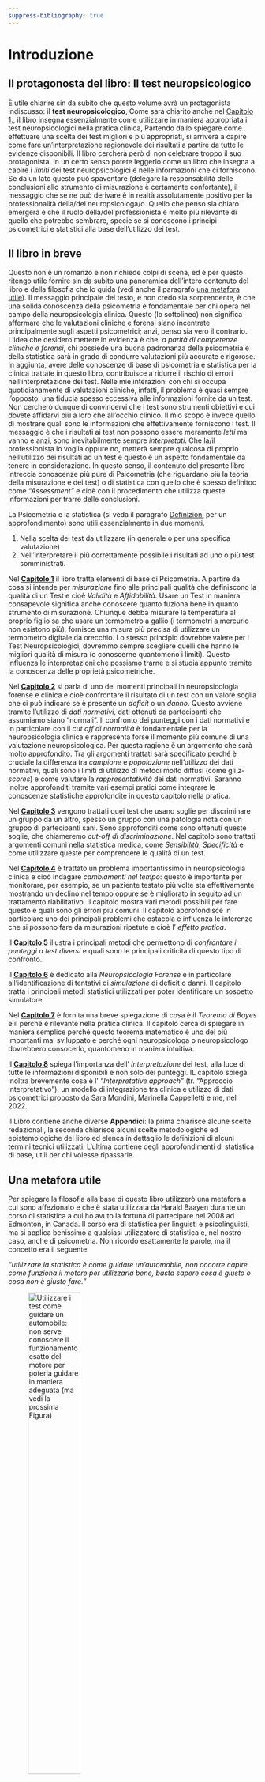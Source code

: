 ```yaml
---
suppress-bibliography: true
---
```


# Introduzione {.unnumbered}

## Il protagonosta del libro: Il test neuropsicologico
È utile chiarire sin da subito che questo volume avrà un protagonista indiscusso: il **test neuropsicologico**, Come sarà chiarito anche nel [Capitolo 1.](#Capitolo 1.), il libro insegna essenzialmente come utilizzare in maniera appropriata i test neuropsicologici nella pratica clinica, Partendo dallo spiegare come effettuare una scelta dei test migliori e più appropriati, si arriverà a capire come fare un'interpretazione ragionevole dei risultati a partire da tutte le evidenze disponibili. Il libro cercherà però di non celebrare troppo il suo protagonista. In un certo senso potete leggerlo come un libro che insegna a capire i _limiti_ dei test neuropsicologici e nelle informazioni che ci forniscono. Se da un lato questo può spaventare (delegare la responsabilità delle conclusioni allo strumento di misurazione è certamente confortante), il messaggio che se ne può derivare è in realtà assolutamente positivo per la professionalità della/del neuropsicologa/o. Quello che penso sia chiaro emergerà è che il ruolo della/del professionista è molto più rilevante di quello che potrebbe sembrare, specie se si conoscono i principi psicometrici e statistici alla base dell'utilizzo dei test.

## Il libro in breve
Questo non è un romanzo e non richiede colpi di scena, ed è per questo ritengo utile fornire sin da subito una panoramica dell’intero contenuto del libro e della filosofia che lo guida (vedi anche il paragrafo [una metafora utile](#una-metafora-utile)). Il messaggio principale del testo, e non credo sia sorprendente, è che una solida conoscenza della psicometria è fondamentale per chi opera nel campo della neuropsicologia clinica. Questo (lo sottolineo) non significa affermare che le valutazioni cliniche e forensi siano incentrate principalmente sugli aspetti psicometrici; anzi, penso sia vero il contrario. L’idea che desidero mettere in evidenza è che, _a parità di competenze cliniche e forensi_, chi possiede una buona padronanza della psicometria e della statistica sarà in grado di condurre valutazioni più accurate e rigorose. In aggiunta, avere delle conoscenze di base di psicometria e statistica per la clinica trattate in questo libro, contribuisce a ridurre il rischio di errori nell’interpretazione dei test.
Nelle mie interazioni con chi si occupa quotidianamente di valutazioni cliniche, infatti, il problema è quasi sempre l'opposto: una fiducia spesso eccessiva alle informazioni fornite da un test. Non cercherò dunque di convincervi che i test sono strumenti obiettivi e cui dovete affidarvi più a loro che all'occhio clinico. Il mio scopo è invece quello di mostrare quali sono le informazioni che effettivamente forniscono i test. Il messaggio è che i risultati ai test non possono essere meramente _letti_ ma vanno e anzi, sono inevitabilmente sempre _interpretati_. Che la/il professionista lo voglia oppure no, metterà sempre qualcosa di proprio nell'utilizzo dei risultati ad un test e questo è un aspetto fondamentale da tenere in considerazione. In questo senso, il contenuto del presente libro intreccia conoscenze più pure di Psicometria (che riguardano più la teoria della misurazione e dei test) o di statistica con quello che è spesso definitoc come _"Assessment"_ e cioè con il procedimento che utilizza queste informazioni per trarre delle conclusioni.

La Psicometria e la statistica (si veda il paragrafo [Definizioni](#Definizioni) per un approfondimento) sono utili essenzialmente in due momenti. 

1. Nella scelta dei test da utilizzare (in generale o per una specifica valutazione)
2. Nell'interpretare il più correttamente possibile i risultati ad uno o più test somministrati.

Nel [**Capitolo 1**](#Capitolo-1) il libro tratta elementi di base di Psicometria. A partire da cosa si intende per _misurazione_ fino alle principali qualità che definiscono la qualità di un Test e cioè _Validità_ e _Affidabilità_. Usare un Test in maniera consapevole significa anche conoscere quanto fuziona bene in quanto strumento di misurazione. Chiunque debba misurare la temperatura al proprio figlio sa che usare un termometro a gallio (i termometri a mercurio non esistono più), fornisce una misura più precisa di utilizzare un termometro digitale da orecchio. Lo stesso principio dovrebbe valere per i Test Neuropsicologici, dovremmo sempre scegliere quelli che hanno le migliori qualità di misura (o conoscerne quantomeno i limiti). Questo influenza le interpretazioni che possiamo trarne e si studia appunto tramite la conoscenza delle proprietà psicometriche.

Nel [**Capitolo 2**](#Capitolo-2) si parla di uno dei momenti principali in neuropsicologia forense e clinica e cioè confrontare il risultato di un test con un valore soglia che ci può indicare se è presente un _deficit_ o un _danno_. Questo avviene tramite l'utilizzo di _dati normativi_, dati ottenuti da partecipanti che assumiamo siano "normali". Il confronto dei punteggi con i dati normativi e in particolare con il _cut off di normalità_ è fondamentale per la neuropsicologia clinica e rappresenta forse il momento più comune di una valutazione neuropsicologica. Per questa ragione è un argomento che sarà molto approfondito. Tra gli argomenti trattati sarà specificato perché è cruciale la differenza tra _campione_ e _popolazione_ nell'utilizzo dei dati normativi, quali sono i limiti di utilizzo di metodi molto diffusi (come gli _z-scores_) e come valutare la _rappresentatività_ dei dati normativi. Saranno inoltre approfonditi tramite vari esempi pratici come integrare le conoscenze statistiche approfondite in questo capitolo nella pratica.

Nel [**Capitolo 3**](#Capitolo-3) vengono trattati quei test che usano soglie per discriminare un gruppo da un altro, spesso un gruppo con una patologia nota con un gruppo di partecipanti sani. Sono approfonditi come sono ottenuti queste soglie, che chiameremo _cut-off di discriminazione_. Nel capitolo sono trattati argomenti comuni nella statistica medica, come _Sensibilità_, _Specificità_ e come utilizzare queste per comprendere le qualità di un test.

Nel [**Capitolo 4**](#Capitolo-4) è trattato un problema importantissimo in neuropsicologia clinica e cioò indagare _cambiamenti nel tempo_: questo è importante per monitorare, per esempio, se un paziente testato più volte sta effettivamente mostrando un declino nel tempo oppure se è migliorato in seguito ad un trattamento riabilitativo. Il capitolo mostra vari metodi possibili per fare questo e quali sono gli errori più comuni. Il capitolo approfondisce in particolare uno dei principali problemi che ostacola e influenza le inferenze che si possono fare da misurazioni ripetute e cioè l' _effetto pratica_.

Il [**Capitolo 5**](#Capitolo-5) illustra i principali metodi che permettono di _confrontare i punteggi a test diversi_ e quali sono le principali criticità di questo tipo di confronto.

Il [**Capitolo 6**](#Capitolo-6) è dedicato alla _Neuropsicologia Forense_ e in particolare all'identificazione di tentativi di _simulazione_ di deficit o danni. Il capitolo tratta i principali metodi statistici utilizzati per poter identificare un sospetto simulatore.

Nel [**Capitolo 7**](#Capitolo-7) è fornita una breve spiegazione di cosa è il _Teorema di Bayes_ e il perché è rilevante nella pratica clinica. Il capitolo cerca di spiegare in maniera semplice perché questo teorema matematico è uno dei più importanti mai sviluppato e perché ogni neuropsicologa o neuropsicologo dovrebbero consocerlo, quantomeno in maniera intuitiva.

Il [**Capitolo 8**](#Capitolo-8) spiega l'importanza dell' _Interpretazione_ dei test, alla luce di tutte le informazioni disponibili e non solo dei punteggi. IL capitolo spiega inoltra brevemente cosa è l' _"Interpretative approach"_ (tr. "Approccio interpretativo"), un modello di integrazione tra clinica e utilizzo di dati psicometrici proposto da Sara Mondini, Marinella Cappelletti e me, nel 2022.

Il Libro contiene anche diverse **Appendici**: la prima chiarisce alcune scelte redazionali, la seconda chiarisce alcuni scelte metodologiche ed epistemologiche del libro ed elenca in dettaglio le definizioni di alcuni termini tecnici utilizzati. L'ultima contiene degli approfondimenti di statistica di base, utili per chi volesse ripassarle.

## Una metafora utile
Per spiegare la filosofia alla base di questo libro utilizzerò una metafora a cui sono affezionato e che è stata utilizzata da Harald Baayen durante un corso di statistica a cui ho avuto la fortuna di partecipare nel 2008 ad Edmonton, in Canada. Il corso era di statistica per linguisti e psicolinguisti, ma si applica benissimo a qualsiasi utilizzatore di statistica e, nel nostro caso, anche di psicometria.
Non ricordo esattamente le parole, ma il concetto era il seguente:

_"utilizzare la statistica è come guidare un'automobile, non occorre capire come funziona il motore per utilizzarla bene, basta sapere cosa è giusto o cosa non è giusto fare."_

![**Utilizzare i test come guidare un automobile**: non serve conoscere il funzionamento esatto del motore per poterla guidare in maniera adeguata (ma vedi la prossima Figura)](../Figures/Auto_ChatGPT_BN.png){width="50%"}


Detta da H. Baayen, grandissimo esperto di statistica, questa affermazione faceva sorridere gli studenti, ma era chiara: utilizzare i metodi statistici correttamente non implica necessariamente conoscere tutto ciò che sta al di sotto, ma capire cosa è corretto fare e cosa non è corretto fare. Nel corso degli anni ho però pensato che fosse utile aggiungere una seconda parte che la metafora in un certo senso, già implica.

_"è vero che non serve conoscere come funziona il motore di un'automobile per saperla guidare, ma chi conosce bene come funziona il motore permette di sfruttarne meglio le potenzialità. Questo è ciò che accade per esempio per i piloti di formula 1"_


![**Guidare un auto di F1 **: per essere un pilota professionista occorre conoscere bene come funziona il motore della propria vettura (ma guarda la prossima figura)](../Figures/F1_1_ChatGPT_BN.png){width="40%"}


Per tornare al nostro argomento (e cioè i metodi statistici per la neuropsicologia) già conoscere cosa è corretto e cosa è sbagliato fare in termini di utilizzo dei test in neuropsicologia clinica e forense è molto importante, ma una conoscenza più approfondita ci permette di utilizzarli meglio e di capire in quali situazioni ci possono essere problemi o situazioni particolari.

Nello scrivere questo libro ho realizzato che si puà aggiungere una terza parte alla metafora che mi sembra particolarmente pertinente.

_"un pilota non è però un ingegnere o un meccanico che è in grado di montare e smontare un motore o addirittura di costruirlo. Ne conosce bene il funzionamento (più di una persona comune), per notare possibili problemi, come vibrazioni o rumori insoliti e aiutare a comunicare con il team, ma rimane pur sempre un utilizzatore, che deve concentrarsi su altre abilità, cioè quelle di guida"_

![**Un pilota di F1 ha comunque una conoscenza limitata del funzionamento del motore**: non possiede necessariamente le competenze di un meccanico o di un ingegnere, e questo è del tutto normale, non è ciò che ci si aspetta da chi guida a livello professionistico](../Figures/Mechanic_ChatGPT_BN.png){width="40%"}

_In conclusione_

La metafora che ho qui illustrato mi è utile a chiarire il _perché_ è importante conoscere la Psicometria per la pratica in neuropsicologia clinica e forense. Alcune conoscenze di base sono fondamentali per poter utilizzare correttamente i nostri strumenti senza fare errori (nella metafora sarebbe come usare l'acceleratore per frenare). Conoscere meglio il funzionamento dei test ci permette di capire quali sono i loro limiti, specie in situazioni non convenzionali (es. posso utilizzare il mio test se l'età del mio paziente non è rappresentata nel campione normativo?). Non tutti dobbiamo però essere "ingegneri" dei test: non penso affatto sia necessario che per utilizzare in maniera corretta i test sia necessario o imprescindibile conoscere ogni dettaglio tecnico e statistico dello sviluppo. Del resto ci sono specialisti che si occupano di questo. Questo è ciò che normalmente accade in ogni branca clinica o applicativa in cui ci sia utilizzo di strumenti, anche di alta precisione, non è necessario conoscere ogni dettaglio per poterli usare efficacemente.

## Cosa il libro NON tratta
La guida è essenzialmente focalizzata su utilizzo dei test e quindi su: proprietà psicometriche dei test e quella analisi riferite al caso singolo.
Non tratta analisi di gruppi di pazienti perché meno rilevante per la neuropsicologia clinica e forense, nella loro pratica professionale. 
Non tratta inoltra di alcuni aspetti metodologico/statistici fondamentali per la _neuropsicologia cognitiva_ se non hanno rilevanza per la pratica clinica (es. la doppia dissociazione, che implica il confronto di due pazienti con deficit "puri" e che è rilevante per inferenze teoriche).
Il libro tratta solo in maniera marginale gli aspetti dell'assessment che forniscono informazioni fondementali per una buona valutazione clinica o forense, come l'anamnesi e il colloquio.
In generale non fornisce informazioni su come condurre in maniera appropriata queste fasi perché di pertinenza più clinica che non psicometrico/statistica. Parte di queste informazioni aggiuntive sono trattate in altri libri a cui ho contribuito `(\cite{mondini2009valutazione,mondini2016semeiotica,mondini2022methodology})`{=latex}
`(Mondini, Mapelli, & Arcara 2009); Mondini, Mapelli & Arcara, 2016, Mondini, Cappelletti, & Arcara, 2022)`{=html}


## Sezioni speciali: _Approfondimenti e curiosità_, _Nella pratica clinica_, _Errori comuni_
Per facilitare la comprensione di certi concetti il volume contiene delle sezioni speciali che hanno come scopo il trattamento più dettagliato di alcuni aspetti.

- Le sezioni _"Nella pratica clinica"_, illustrano applicazioni pratiche dei concetti spiegati, fornendo esempi concreti.
- Le sezioni _"Errori comuni"_, hanno lo scopo di rafforzare alcuni concetti utilizzando una prospettiva diversa: invece di dire cosa sarebbe corretto fare, sottolineano quali sono degli errori comuni, fornendo motivazioni dettagliate del il perché certi comportamenti sarebbero da considerare appunto errori.
- Le sezioni _"Approfondimenti e cuorisità"_, come il titolo suggerisce, forniscono un trattamento più dettagliato di alcuni argomenti o curiosità storiche, teoriche, tecniche, o di altro tipo.

